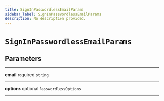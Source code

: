 ```yaml
---
title: SignInPasswordlessEmailParams
sidebar_label: SignInPasswordlessEmailParams
description: No description provided.
---
```


# `SignInPasswordlessEmailParams`

## Parameters

---

**email** <span className="optional-status">required</span> `string`

---

**options** <span className="optional-status">optional</span> `PasswordlessOptions`

---
